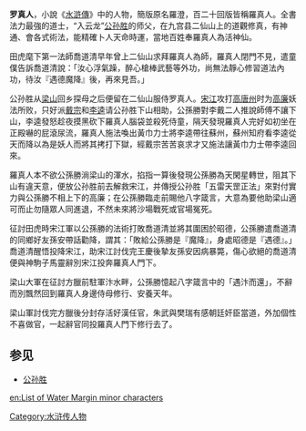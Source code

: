 {{水浒人物 |
  人物姓名 = 姓罗，名不详 |
  画像 = |
  赞诗 = 星冠攒玉叶，鹤氅缕金霞<br />
长髯广颊，修行至无漏之向天<br />
碧眼方瞳，服食造长生之境<br />
每啖安期之枣，曾尝方朔之桃<br />
气满丹田，端的绿筋紫脑<br />
名登玄，定知苍肾青肝<br />
正是三更步月鸾声远，万里乘云鹤背高|
  身份 = 道士真人，[[公孙胜|公孙胜]]之师 |
  出场回目 = 053 |
}}
'''罗真人'''，小說《[[水滸傳|水滸傳]]》中的人物，簡版原名羅澄，百二十回版皆稱羅真人。全書法力最強的道士，“入云龙”[[公孙胜|公孙胜]]的师父，在九宫县二仙山上的道觀修真，有神通、會各式術法，能精確卜人天命時運，當地百姓奉羅真人為活神仙。

田虎麾下第一法師喬道清早年曾上二仙山求拜羅真人為師，羅真人閉門不見，遣童僕告訴喬道清說：「汝心浮氣躁，醉心槍棒武藝等外功，尚無法靜心修習道法內功，待汝『遇德魔降』後，再來見吾。」

公孙胜从[[梁山|梁山]]回乡探母之后便留在二仙山服侍罗真人。[[宋江|宋江]]攻打[[高唐州|高唐州]]时为[[高廉|高廉]]妖法所败，只好派[[戴宗|戴宗]]和[[李逵|李逵]]请公孙胜下山相助，公孫勝對李戴二人推說師傅不讓下山，李逵發怒趁夜摸黑砍下羅真人腦袋並殺死侍童，隔天發現羅真人完好如初坐在正殿嚇的屁滾尿流，羅真人施法喚出黃巾力士將李逵帶往蘇州，蘇州知府看李逵從天而降以為是妖人而將其拷打下獄，經戴宗苦苦哀求才又施法讓黃巾力士帶李逵回來。

羅真人本不欲公孫勝淌梁山的渾水，掐指一算後發現公孫勝為天閑星轉世，阻其下山有違天意，便放公孙胜前去解救宋江，并傳授公孙胜「五雷天罡正法」來對付實力與公孫勝不相上下的高廉；在公孫勝臨走前賜他八字箴言，大意為要他助梁山適可而止勿隨眾人同進退，不然未來將沙場戰死或官場冤死。

征討田虎時宋江軍以公孫勝的法術打敗喬道清並將其圍困於昭德，公孫勝遣喬道清的同鄉好友孫安帶話勸降，謂其：「敗給公孫勝是『魔降』，身處昭德是『遇德』。」喬道清醒悟投降宋江，助宋江討伐完王慶後摯友孫安因病暴斃，傷心欲絕的喬道清便與神駒子馬靈辭別宋江投奔羅真人門下。

梁山大軍在征討方臘前駐軍汴水畔，公孫勝憶起八字箴言中的「遇汴而還」，不辭而別飄然回到羅真人身邊侍母修行、安養天年。

梁山軍討伐完方臘後分封存活好漢任官，朱武與樊瑞有感朝廷奸臣當道，外加個性不喜做官，一起辭官同投羅真人門下修行去了。

==参见==
*[[公孙胜|公孙胜]]

[[Category:水浒传人物|Category:水浒传人物]]

[[en:List_of_Water_Margin_minor_characters|en:List of Water Margin minor characters]]